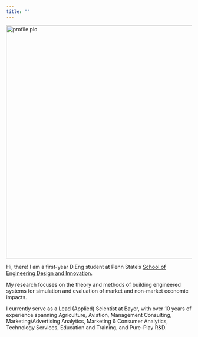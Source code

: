 ```yaml
---
title: ""
---
```


::: icon-box
![](media/_me.jpg){.icon-img alt="profile pic" fig-align="center" width="631"}
:::

Hi, there! I am a first-year D.Eng student at Penn State's [School of Engineering Design and Innovation](https://www.sedi.psu.edu/){target="_blank"}.

My research focuses on the theory and methods of building engineered systems for simulation and evaluation of market and non-market economic impacts.

I currently serve as a Lead (Applied) Scientist at Bayer, with over 10 years of experience spanning Agriculture, Aviation, Management Consulting, Marketing/Advertising Analytics, Marketing & Consumer Analytics, Technology Services, Education and Training, and Pure-Play R&D.
